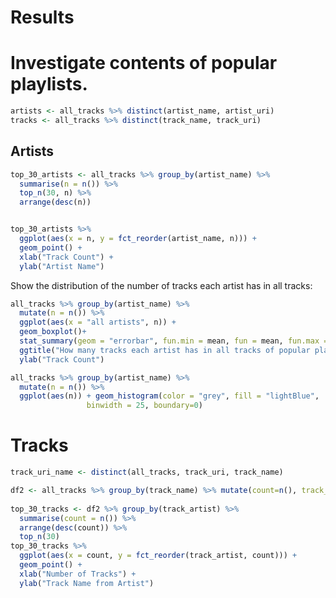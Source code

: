 # Results

# Investigate contents of popular playlists.
```r
artists <- all_tracks %>% distinct(artist_name, artist_uri)
tracks <- all_tracks %>% distinct(track_name, track_uri)
```
## Artists
```r
top_30_artists <- all_tracks %>% group_by(artist_name) %>% 
  summarise(n = n()) %>% 
  top_n(30, n) %>%
  arrange(desc(n)) 


top_30_artists %>%
  ggplot(aes(x = n, y = fct_reorder(artist_name, n))) +
  geom_point() + 
  xlab("Track Count") +
  ylab("Artist Name")
```

  Show the distribution of the number of tracks each artist has in all tracks:

```r
all_tracks %>% group_by(artist_name) %>% 
  mutate(n = n()) %>% 
  ggplot(aes(x = "all artists", n)) + 
  geom_boxplot()+
  stat_summary(geom = "errorbar", fun.min = mean, fun = mean, fun.max = mean, width = .75, linetype = "dashed")+
  ggtitle("How many tracks each artist has in all tracks of popular playlists?") + 
  ylab("Track Count")

all_tracks %>% group_by(artist_name) %>% 
  mutate(n = n()) %>% 
  ggplot(aes(n)) + geom_histogram(color = "grey", fill = "lightBlue", 
                 binwidth = 25, boundary=0) 
```
 
# Tracks
```r
track_uri_name <- distinct(all_tracks, track_uri, track_name)

df2 <- all_tracks %>% group_by(track_name) %>% mutate(count=n(), track_artist = paste(track_name, artist_name, sep=" - "))
  
top_30_tracks <- df2 %>% group_by(track_artist) %>% 
  summarise(count = n()) %>% 
  arrange(desc(count)) %>%
  top_n(30) 
top_30_tracks %>%
  ggplot(aes(x = count, y = fct_reorder(track_artist, count))) +
  geom_point() + 
  xlab("Number of Tracks") +
  ylab("Track Name from Artist")
  

```